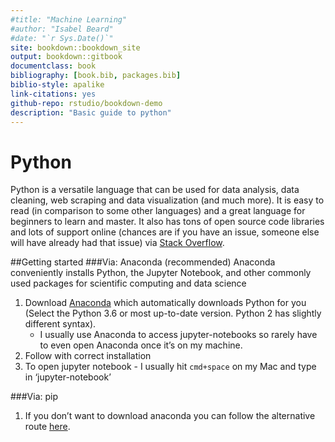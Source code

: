 ```yaml
--- 
#title: "Machine Learning"
#author: "Isabel Beard"
#date: "`r Sys.Date()`"
site: bookdown::bookdown_site
output: bookdown::gitbook
documentclass: book
bibliography: [book.bib, packages.bib]
biblio-style: apalike
link-citations: yes
github-repo: rstudio/bookdown-demo
description: "Basic guide to python"
---
```


# Python
Python is a versatile language that can be used for data analysis, data cleaning, web scraping and data visualization (and much more). It is easy to read (in comparison to some other languages) and a great language for beginners to learn and master. It also has tons of open source code libraries and lots of support online (chances are if you have an issue, someone else will have already had that issue) via [Stack Overflow](https://stackoverflow.com/questions/tagged/python).


##Getting started
###Via: Anaconda (recommended)
Anaconda conveniently installs Python, the Jupyter Notebook, and other commonly used packages for scientific computing and data science

1.  Download [Anaconda](https://www.anaconda.com/download/) which automatically downloads Python for you (Select the Python 3.6 or most up-to-date version. Python 2 has slightly different syntax). 
    + I usually use Anaconda to access jupyter-notebooks so rarely have to even open Anaconda once it’s on my machine. 
2.  Follow with correct installation
3.  To open jupyter notebook - I usually hit `cmd+space` on my Mac and type in ‘jupyter-notebook’

###Via: pip

1.  If you don't want to download anaconda you can follow the alternative route [here](http://jupyter.readthedocs.io/en/latest/install.html).
